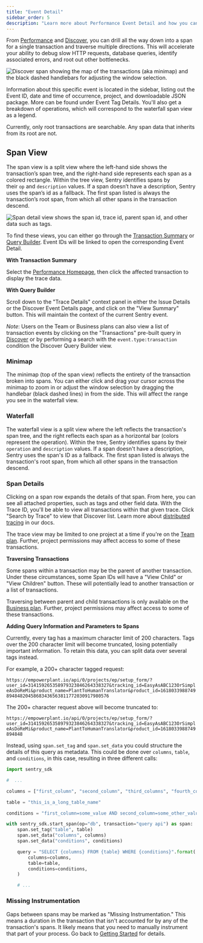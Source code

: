 ```yaml
---
title: "Event Detail"
sidebar_order: 5
description: "Learn more about Performance Event Detail and how you can drill all the way down into a span for a single transaction and traverse multiple directions. This will accelerate your ability to debug slow HTTP requests, database queries, identify associated errors, and root out other bottlenecks."
---
```


From [Performance](/product/performance/) and [Discover](/product/discover-queries/), you can drill all the way down into a span for a single transaction and traverse multiple directions. This will accelerate your ability to debug slow HTTP requests, database queries, identify associated errors, and root out other bottlenecks.

![Discover span showing the map of the transactions (aka minimap) and the black dashed handlebars for adjusting the window selection.](./perf-event-detail.png)

Information about this specific event is located in the sidebar, listing out the Event ID, date and time of occurrence, project, and downloadable JSON package. More can be found under Event Tag Details. You'll also get a breakdown of operations, which will correspond to the waterfall span view as a legend.

<Alert>
Currently, only root transactions are searchable. Any span data that inherits from its root are not.
</Alert>

## Span View

The span view is a split view where the left-hand side shows the transaction’s span tree, and the right-hand side represents each span as a colored rectangle. Within the tree view, Sentry identifies spans by their `op` and `description` values. If a span doesn’t have a description, Sentry uses the span’s id as a fallback. The first span listed is always the transaction’s root span, from which all other spans in the transaction descend.

![Span detail view shows the span id, trace id, parent span id, and other data such as tags.](./span-details.png)

To find these views, you can either go through the [Transaction Summary](/product/performance/transaction-summary/) or [Query Builder](/product/discover-queries/query-builder/). Event IDs will be linked to open the corresponding Event Detail.

**With Transaction Summary**

Select the [Performance Homepage](/product/performance/), then click the affected transaction to display the trace data.

**With Query Builder**

Scroll down to the "Trace Details" context panel in either the Issue Details or the Discover Event Details page, and click on the "View Summary" button. This will maintain the context of the current Sentry event.

_Note_: Users on the Team or Business plans can also view a list of transaction events by clicking on the "Transactions" pre-built query in [Discover](/product/discover-queries/) or by performing a search with the `event.type:transaction` condition the Discover Query Builder view.

### Minimap

The minimap (top of the span view) reflects the entirety of the transaction broken into spans. You can either click and drag your cursor across the minimap to zoom in or adjust the window selection by dragging the handlebar (black dashed lines) in from the side. This will affect the range you see in the waterfall view.

### Waterfall

The waterfall view is a split view where the left reflects the transaction's span tree, and the right reflects each span as a horizontal bar (colors represent the operation). Within the tree, Sentry identifies spans by their `operation` and `description` values. If a span doesn't have a description, Sentry uses the span's ID as a fallback. The first span listed is always the transaction's root span, from which all other spans in the transaction descend.

### Span Details

Clicking on a span row expands the details of that span. From here, you can see all attached properties, such as tags and other field data. With the Trace ID, you'll be able to view all transactions within that given trace. Click "Search by Trace" to view that Discover list. Learn more about [distributed tracing](/product/performance/distributed-tracing/) in our docs.

<Alert>

The trace view may be limited to one project at a time if you're on the [Team plan](https://sentry.io/pricing/). Further, project permissions may affect access to some of these transactions.

</Alert>

**Traversing Transactions**

Some spans within a transaction may be the parent of another transaction. Under these circumstances, some Span IDs will have a "View Child" or "View Children" button. These will potentially lead to another transaction or a list of transactions.

<Alert>

Traversing between parent and child transactions is only available on the [Business plan](https://sentry.io/pricing/). Further, project permissions may affect access to some of these transactions.

</Alert>

**Adding Query Information and Parameters to Spans**

Currently, every tag has a maximum character limit of 200 characters. Tags over the 200 character limit will become truncated, losing potentially important information. To retain this data, you can split data over several tags instead.

For example, a 200+ character tagged request:

`https://empowerplant.io/api/0/projects/ep/setup_form/?user_id=314159265358979323846264338327&tracking_id=EasyAsABC123OrSimpleAsDoReMi&product_name=PlantToHumanTranslator&product_id=161803398874989484820458683436563811772030917980576`

The 200+ character request above will become truncated to:

`https://empowerplant.io/api/0/projects/ep/setup_form/?user_id=314159265358979323846264338327&tracking_id=EasyAsABC123OrSimpleAsDoReMi&product_name=PlantToHumanTranslator&product_id=1618033988749894848`

Instead, using `span.set_tag` and `span.set_data` you could structure the details of this query as metadata. This could be done over `columns`, `table`, and `conditions`, in this case, resulting in three different calls:

```python
import sentry_sdk

#  ...

columns = ["first_column", "second_column", "third_columns", "fourth_column", "fifth_column", "sixth_column"]

table = "this_is_a_long_table_name"

conditions = "first_column=some_value AND second_column=some_other_value AND third_column=yet_another_value"

with sentry_sdk.start_span(op="db", transaction="query api") as span:
    span.set_tag("table", table)
    span.set_data("columns", columns)
    span.set_data("conditions", conditions)

    query = "SELECT {columns} FROM {table} WHERE {conditions}".format(
        columns=columns,
        table=table,
        conditions=conditions,
    )

    # ...
```

### Missing Instrumentation

Gaps between spans may be marked as "Missing Instrumentation." This means a duration in the transaction that isn't accounted for by any of the transaction's spans. It likely means that you need to manually instrument that part of your process. Go back to [Getting Started](/product/performance/getting-started/) for details.
